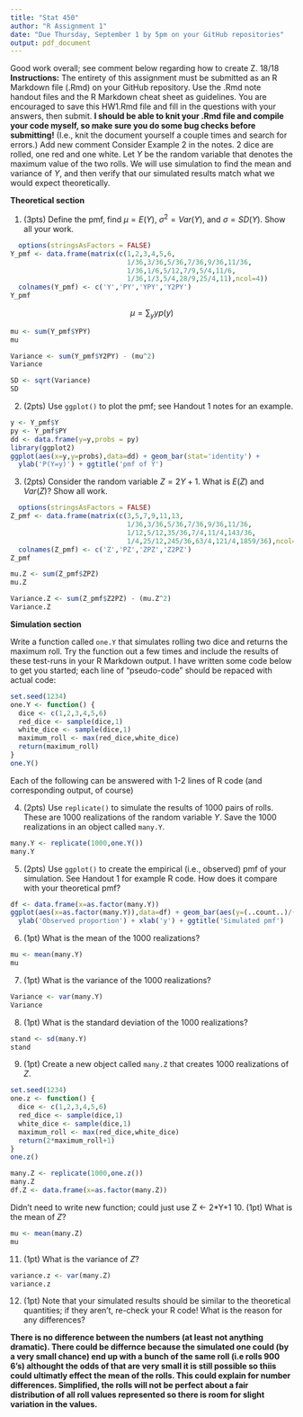 ---
title: "Stat 450"
author: "R Assignment 1"
date: "Due Thursday, September 1 by 5pm on your GitHub repositories"
output: pdf_document
---
Good work overall; see comment below regarding how to create Z.  18/18
**Instructions:** The entirety of this assignment must be submitted as an R Markdown file (.Rmd) on your GitHub repository.  Use the .Rmd note handout files and the R Markdown cheat sheet as guidelines.  You are encouraged to save this HW1.Rmd file and fill in the questions with your answers, then submit.  **I should be able to knit your .Rmd file and compile your code myself, so make sure you do some bug checks before submitting!** (I.e., knit the document yourself a couple times and search for errors.)
Add new comment
Consider Example 2 in the notes.  2 dice are rolled, one red and one white.  Let $Y$ be the random variable that denotes the maximum value of the two rolls.  We will use simulation to find the mean and variance of $Y$, and then verify that our simulated results match what we would expect theoretically.

**Theoretical section**

1. (3pts) Define the pmf, find $\mu = E(Y)$, $\sigma^2 = Var(Y)$, and $\sigma = SD(Y)$.  Show all your work.
```{r}
  options(stringsAsFactors = FALSE)
Y_pmf <- data.frame(matrix(c(1,2,3,4,5,6,
                             1/36,3/36,5/36,7/36,9/36,11/36,
                             1/36,1/6,5/12,7/9,5/4,11/6,
                             1/36,1/3,5/4,28/9,25/4,11),ncol=4))
  colnames(Y_pmf) <- c('Y','PY','YPY','Y2PY')
Y_pmf
```
$$
\mu = \sum_y yp(y)
$$
```{r}
mu <- sum(Y_pmf$YPY)
mu
```
```{r}
Variance <- sum(Y_pmf$Y2PY) - (mu^2)
Variance
```
```{r}
SD <- sqrt(Variance)
SD
```

2. (2pts)  Use `ggplot()` to plot the pmf; see Handout 1 notes for an example.
```{r}
y <- Y_pmf$Y
py <- Y_pmf$PY
dd <- data.frame(y=y,probs = py)
library(ggplot2)
ggplot(aes(x=y,y=probs),data=dd) + geom_bar(stat='identity') + 
  ylab('P(Y=y)') + ggtitle('pmf of Y')
```


3. (2pts)  Consider the random variable $Z=2Y+1$.  What is $E(Z)$ and $Var(Z)$?  Show all work.
```{r}
  options(stringsAsFactors = FALSE)
Z_pmf <- data.frame(matrix(c(3,5,7,9,11,13,
                             1/36,3/36,5/36,7/36,9/36,11/36,
                             1/12,5/12,35/36,7/4,11/4,143/36,
                             1/4,25/12,245/36,63/4,121/4,1859/36),ncol=4))
  colnames(Z_pmf) <- c('Z','PZ','ZPZ','Z2PZ')
Z_pmf
```
```{r}
mu.Z <- sum(Z_pmf$ZPZ)
mu.Z
```
```{r}
Variance.Z <- sum(Z_pmf$Z2PZ) - (mu.Z^2)
Variance.Z
```


**Simulation section**  


Write a function called `one.Y` that simulates rolling two dice and returns the maximum roll.  Try the function out a few times and include the results of these test-runs in your R Markdown output. I have written some code below to get you started; each line of "pseudo-code" should be repaced with actual code:

```{r,eval=TRUE}
set.seed(1234)
one.Y <- function() {
  dice <- c(1,2,3,4,5,6)
  red_dice <- sample(dice,1)
  white_dice <- sample(dice,1)
  maximum_roll <- max(red_dice,white_dice)
  return(maximum_roll)
}
one.Y()
```
Each of the following can be answered with 1-2 lines of R code (and corresponding output, of course)

4. (2pts) Use `replicate()` to simulate the results of 1000 pairs of rolls.  These are 1000 realizations of the random variable $Y$. Save the 1000 realizations in an object called `many.Y`.
```{r}
many.Y <- replicate(1000,one.Y())
many.Y
```
5.  (2pts) Use `ggplot()` to create the empirical (i.e., observed) pmf of your simulation.  See Handout 1 for example R code.  How does it compare with your theoretical pmf?
```{r}
df <- data.frame(x=as.factor(many.Y))
ggplot(aes(x=as.factor(many.Y)),data=df) + geom_bar(aes(y=(..count..)/(sum(..count..)))) +
  ylab('Observed proportion') + xlab('y') + ggtitle('Simulated pmf')
```
6. (1pt)  What is the mean of the 1000 realizations?
```{r}
mu <- mean(many.Y)
mu
```
7. (1pt)  What is the variance of the 1000 realizations?
```{r}
Variance <- var(many.Y)
Variance
```
8.  (1pt) What is the standard deviation of the 1000 realizations?
```{r}
stand <- sd(many.Y)
stand
```
9. (1pt)  Create a new object called `many.Z` that creates 1000 realizations of $Z$.
```{r}
set.seed(1234)
one.z <- function() {
  dice <- c(1,2,3,4,5,6)
  red_dice <- sample(dice,1)
  white_dice <- sample(dice,1)
  maximum_roll <- max(red_dice,white_dice)
  return(2*maximum_roll+1)
}
one.z()

many.Z <- replicate(1000,one.z())
many.Z
df.Z <- data.frame(x=as.factor(many.Z))
```
Didn't need to write new function; could just use Z <- 2*Y+1
10. (1pt)  What is the mean of $Z$?
```{r}
mu <- mean(many.Z)
mu
```
11. (1pt)  What is the variance of $Z$?
```{r}
variance.z <- var(many.Z)
variance.z
```
12. (1pt) Note that your simulated results should be similar to the theoretical quantities; if they aren't, re-check your R code!  What is the reason for any differences?

**There is no difference between the numbers (at least not anything dramatic). There could be differnce because the simulated one could (by a very small chance) end up with a bunch of the same roll (i.e rolls 900 6's) althought the odds of that are very small it is still possible so thiis could ultimatly effect the mean of the rolls. This could explain for number differences. Simplified, the rolls will not be perfect about a fair distribution of all roll values represented so there is room for slight variation in the values.**
